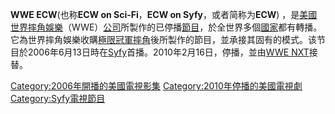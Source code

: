 {{Infobox television
| 名稱     = WWE ECW
| 原名     = WWE ECW
| 圖片     = ExtremeChampionshipWrestlingHD.jpg
| 圖說     = 
| 分類     = [[職業摔角|職業摔角]]
| 主持     = 
| 旁白     = 
| 國家     = {{USA}}
| 片頭曲   = {{link-en|WWE The Music, Vol. 8|WWE The Music, Vol. 8|Don't Question My Heart}}
| 主唱     = {{link-en|Saliva|Saliva (band)}}
| 季數     = 4
| 集數     = 193
| 機位     = 多機位
| 每集長   = 60分鐘（包括[[廣告|廣告]]） 
| 製片人   = [[文斯·麥馬漢|文斯·麥馬漢]]
| 執行製作 = 
| 製作公司 = [[世界摔角娛樂|世界摔角娛樂]]
| 頻道     = [[Syfy|Syfy]]（美國）<br/>[[緯來育樂台|緯來育樂台]]（台灣）
| 開始     = 2006年6月13日
| 結束     = 2010年2月16日
| 官方網站 = http://www.wwe.com/shows/ecw
}}

'''WWE ECW'''(也称'''ECW on Sci-Fi'''，'''ECW on Syfy'''，或者简称为'''ECW''') ，是[[美國|美國]][[世界摔角娛樂|世界摔角娛樂]]（WWE）[[公司|公司]]所製作的已停播[[節目|節目]]，於全世界多個[[國家|國家]]都有轉播。它為世界摔角娛樂收購[[極限冠軍摔角|極限冠軍摔角]]後所製作的節目，並承接其固有的{{link-en|硬蕊摔角|Hardcore wrestling}}模式。该节目於2006年6月13日時在[[Syfy|Syfy]]首播。2010年2月16日，停播，並由[[WWE_NXT|WWE NXT]]接替。


{{WWE節目|WWE ECW}}

[[Category:2006年開播的美國電視影集|Category:2006年開播的美國電視影集]]
[[Category:2010年停播的美國電視劇|Category:2010年停播的美國電視劇]]
[[Category:Syfy電視節目|Category:Syfy電視節目]]